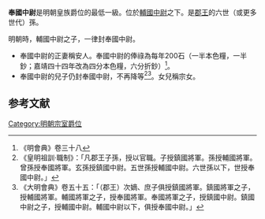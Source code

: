 '''奉國中尉'''是明朝皇族爵位的最低一級。位於[[輔國中尉|輔國中尉]]之下。是[[郡王|郡王]]的六世（或更多世代）孫。

明朝時，輔國中尉之子，一律封奉國中尉。
* 奉國中尉的正妻稱安人。奉國中尉的俸祿為每年200石（一半本色糧，一半鈔；嘉靖四十四年改為四分本色糧，六分折鈔）<ref>《明會典》卷三十八</ref>。
* 奉國中尉的兒子仍封奉國中尉，不再降等<ref>《皇明祖訓·職制》：「凡郡王子孫，授以官職。子授鎮國將軍。孫授輔國將軍。曾孫授奉國將軍。玄孫授鎮國中尉。五世孫授輔國中尉。六世孫以下，世授奉國中尉。」</ref><ref>《大明會典》卷五十五：「（郡王）次嫡、庶子俱授鎮國將軍。鎮國將軍之子，授輔國將軍。輔國將軍之子，授奉國將軍。奉國將軍之子，授鎮國中尉。鎮國中尉之子，授輔國中尉。輔國中尉以下，俱授奉國中尉。」</ref>。女兒稱宗女。

== 参考文献 ==
{{reflist}}

[[Category:明朝宗室爵位|Category:明朝宗室爵位]]